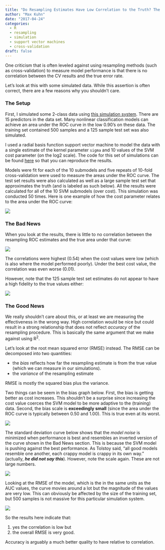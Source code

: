 ```yaml
---
title: "Do Resampling Estimates Have Low Correlation to the Truth? The Answer May Shock You."
author: "Max Kuhn"
date: "2017-04-24"
categories:
  - R
  - resampling
  - simulation
  - support vector machines
  - cross-validation
draft: false
---
```


One criticism that is often leveled against using resampling methods (such as cross-validation) to measure model performance is that there is no correlation between the CV results and the true error rate. 

Let's look at this with some simulated data. While this assertion is often correct, there are a few reasons why you shouldn't care. 

### The Setup

First, I simulated some 2-class data using [this simulation system](../benchmarking-machine-learning-models-using-simulation/). There are 15 predictors in the data set. Many nonlinear classification models can achieve an area under the ROC curve in the low 0.90's on these data. The training set contained 500 samples and a 125 sample test set was also simulated. 

I used a radial basis function support vector machine to model the data with a single estimate of the kernel parameter `sigma` and 10 values of the SVM cost parameter (on the log2 scale). The code for this set of simulations can be found [here](TODO) so that you can reproduce the results. 

Models were fit for each of the 10 submodels and five repeats of 10-fold cross-validation were used to measure the areas under the ROC curve. The test set results were also calculated as well as a large sample test set that approximates the truth (and is labeled as such below). All the results were calculated for all of the 10 SVM submodels (over cost). This simulation was conducted 50 times. Here is one example of how the cost parameter relates to the area under the ROC curve: 

![](low_corr_example.png){fig-align="center"}

### The Bad News

When you look at the results, there is little to no correlation between the resampling ROC estimates and the true area under that curve: 

![](cv_est.png){fig-align="center"}

The correlations were highest (0.54) when the cost values were low (which is also where the model performed poorly). Under the best cost value, the correlation was even worse (0.01). 

However, note that the 125 sample test set estimates do not appear to have a high fidelity to the true values either: 

![](test_est.png){fig-align="center"}

### The Good News

We really shouldn't care about this, or at least we are measuring the effectiveness in the wrong way. High correlation would be nice but could result in a strong relationship that does not reflect _accuracy_ of the resampling procedure. This is basically the same argument that we make against using R<sup>2</sup>. 

Let's look at the root mean squared error (RMSE) instead. The  RMSE can be decomposed into two quantities: 

 * the _bias_ reflects how far the resampling estimate is from the true value (which we can measure in our simulations). 
 * the _variance_ of the resampling estimate

RMSE is mostly the squared bias plus the variance. 

Two things can be seem in the bias graph below. First, the bias is getting better as cost increases. This shouldn't be a surprise since increasing the cost value coerces the SVM model to be more adaptive to the (training) data. Second, the bias scale is **exceedingly small** (since the area under the ROC curve is typically between 0.50 and 1.00). This is true even at its worst. 

![](model_bias.png){fig-align="center"}

The standard deviation curve below shows that the _model noise_ is minimized when performance is best and resembles an inverted version of the curve shown in the Bad News section. This is because the SVM model is pushing against the best performance. As Tolstoy said, "all good models resemble one another, each crappy model is crappy in its own way." (actually, ***he did not say this***). However, note the scale again. These are not large numbers. 

![](model_stdev.png){fig-align="center"}

Looking at the RMSE of the model, which is the in the same units as the AUC values, the curve movies around a lot but the magnitude of the values are very low. This can obviously be affected by the size of the training set, but 500 samples is not massive for this particular simulation system. 

![](low_corr_rmse.png){fig-align="center"}

So the results here indicate that: 

1. yes the correlation is low but 
2. the overall RMSE is very good. 

Accuracy is arguably a much better quality to have relative to correlation. 

